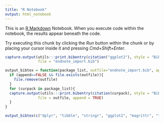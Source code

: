 ```yaml
---
title: "R Notebook"
output: html_notebook
---
```


This is an [R Markdown](http://rmarkdown.rstudio.com) Notebook. When you execute code within the notebook, the results appear beneath the code. 

Try executing this chunk by clicking the *Run* button within the chunk or by placing your cursor inside it and pressing *Cmd+Shift+Enter*. 

```r
capture.output(utils:::print.bibentry(citation("ggplot2"), style = "Bibtex"),
               file = "endnote_import.bib")
```

```r
output_bibtex = function(package_list, outfile="endnote_import.bib", append=FALSE){
  if (append==FALSE && file.exists(outfile)){
    file.remove(outfile)
  }
  for (curpack in package_list){
  capture.output(utils:::print.bibentry(citation(curpack), style = "Bibtex"),
               file = outfile, append = TRUE)
  }
}


```

```r
output_bibtex(c("dplyr", "tibble", "stringr", "ggplot2", "magrittr", "tidyr", "DESeq2", "vegan", "gridExtra", "Biostrings"))



```

